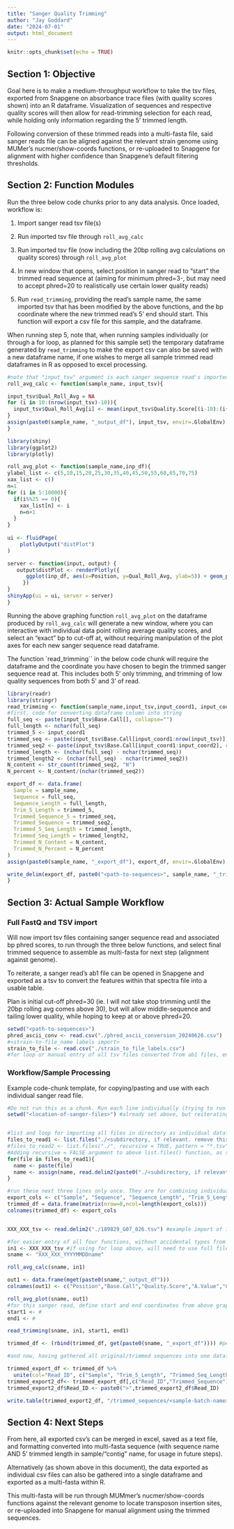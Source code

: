 ```yaml
---
title: "Sanger Quality Trimming"
author: "Jay Goddard"
date: "2024-07-01"
output: html_document
---
```


```r
knitr::opts_chunk$set(echo = TRUE)
```

## Section 1: Objective

Goal here is to make a medium-throughput workflow to take the tsv files, exported from Snapgene on absorbance trace files (with quality scores shown) into an R dataframe. 
Visualization of sequences and respective quality scores will then allow for read-trimming selection for each read, while holding only information regarding the 5' trimmed length.

Following conversion of these trimmed reads into a multi-fasta file, said sanger reads file can be aligned against the relevant strain genome using MUMer's nucmer/show-coords functions, or re-uploaded to Snapgene for alignment with higher confidence than Snapgene's default filtering thresholds.


## Section 2: Function Modules

Run the three below code chunks prior to any data analysis. Once loaded, workflow is:

1. Import sanger read tsv file(s)

2. Run imported tsv file through `roll_avg_calc`

3. Run imported tsv file (now including the 20bp rolling avg calculations on quality scores) through `roll_avg_plot`

4. In new window that opens, select position in sanger read to "start" the trimmed read sequence at (aiming for minimum phred=3-, but may need to accept phred=20 to realistically use certain lower quality reads)

5. Run `read_trimming`, providing the read's sample name, the same imported tsv that has been modified by the above functions, and the bp coordinate where the new trimmed read's 5' end should start. This function will export a csv file for this sample, and the dataframe.


When running step 5, note that, when running samples individually (or through a for loop, as planned for this sample set) the temporary dataframe generated by `read_trimming` to make the export csv can also be saved with a new dataframe name, if one wishes to merge all sample trimmed read dataframes in R as opposed to excel processing.

```r
#note that "input_tsv" argument is each sanger sequence read's imported tsv file containing sequence and phred scores
roll_avg_calc <- function(sample_name, input_tsv){

input_tsv$Qual_Roll_Avg = NA
for (i in 10:(nrow(input_tsv)-10)){
  input_tsv$Qual_Roll_Avg[i] <- mean(input_tsv$Quality.Score[(i-10):(i+10)])
}
assign(paste0(sample_name, "_output_df"), input_tsv, envir=.GlobalEnv)
}
```


```r
library(shiny)
library(ggplot2)
library(plotly)

roll_avg_plot <- function(sample_name,inp_df){
ylabel_list <- c(5,10,15,20,25,30,35,40,45,50,55,60,65,70,75)
xax_list <- c()
n=1
for (i in 5:10000){
  if(i%%25 == 0){
    xax_list[n] <- i
    n=n+1
  }
}
  
ui <- fluidPage(
    plotlyOutput("distPlot")
)

server <- function(input, output) {
   output$distPlot <- renderPlotly({
      ggplot(inp_df, aes(x=Position, y=Qual_Roll_Avg, ylab=5)) + geom_point() + geom_hline(yintercept=20) + geom_hline(yintercept=30) + scale_y_continuous(breaks=ylabel_list, labels=ylabel_list) + scale_x_continuous(breaks=xax_list, labels=xax_list)
     })
}
shinyApp(ui = ui, server = server)
}
```

Running the above graphing function `roll_avg_plot` on the dataframe produced by `roll_avg_calc` will generate a new window, where you can interactive with individual data point rolling average quality scores, and select an "exact" bp to cut-off at, without requiring manipulation of the plot axes for each new sanger sequence read dataframe. 

The function `read_trimming`` in the below code chunk will require the dataframe and the coordinate you have chosen to begin the trimmed sanger sequence read at. This includes both 5' only trimming, and trimming of low quality sequences from both 5' and 3' of read.


```r
library(readr)
library(stringr)
read_trimming <- function(sample_name,input_tsv,input_coord1, input_coord2){
#first, code for converting dataframe column into string
full_seq <- paste(input_tsv$Base.Call[], collapse="")
full_length <- nchar(full_seq)
trimmed_5 <- input_coord1
trimmed_seq <- paste(input_tsv$Base.Call[input_coord1:nrow(input_tsv)], collapse="")
trimmed_seq2 <- paste(input_tsv$Base.Call[input_coord1:input_coord2], collapse="")
trimmed_length <- (nchar(full_seq) - nchar(trimmed_seq))
trimmed_length2 <- (nchar(full_seq) - nchar(trimmed_seq2))
N_content <- str_count(trimmed_seq2, "N")
N_percent <- N_content/(nchar(trimmed_seq2))

export_df <- data.frame(
  Sample = sample_name,
  Sequence = full_seq,
  Sequence_Length = full_length,
  Trim_5_Length = trimmed_5,
  Trimmed_Sequence_5 = trimmed_seq,
  Trimmed_Sequence = trimmed_seq2,
  Trimmed_5_Seq_Length = trimmed_length,
  Trimmed_Seq_Length = trimmed_length2,
  Trimmed_N_Content = N_content,
  Trimmed_N_Percent = N_percent
)
assign(paste0(sample_name, "_export_df"), export_df, envir=.GlobalEnv)

write_delim(export_df, paste0("<path-to-sequences>", sample_name, "_trimmed.csv"), delim=",")
}
```



## Section 3: Actual Sample Workflow

### Full FastQ and TSV import

Will now import tsv files containing sanger sequence read and associated bp phred scores, to run through the three below functions, and select final trimmed sequence to assemble as multi-fasta for next step (alignment against genome).

To reiterate, a sanger read's ab1 file can be opened in Snapgene and exported as a tsv to convert the features within that spectra file into a usable table.

Plan is initial cut-off phred=30 (ie. I will not take stop trimming until the 20bp rolling avg comes above 30), but will allow middle-sequence and tailing lower quality, while hoping to keep at or above phred=20.

```r
setwd("<path-to-sequences>")
phred_ascii_conv <- read.csv("./phred_ascii_conversion_20240626.csv")
#<strain-to-file_name labels import>
strain_to_file <- read.csv("./strain_to_file_labels.csv")
#for loop or manual entry of all tsv files converted from ab1 files, ensuring data is properly assigned to sample throughout workflow
```



### Workflow/Sample Processing

Example code-chunk template, for copying/pasting and use with each individual sanger read file.

```r
#Do not run this as a chunk. Run each line individually (trying to run graphing module and more lines below prevents graph generation, and coordinates in read_trimming function require manual coordinates selected from graph)
setwd("<location-of-sanger-files>") #already set above, but reiterating, and providing here in case you have files in multiple locations


#list and loop for importing all files in directory as individual dataframes with same names as original files
files_to_read1 <- list.files("./<subdirectory, if relevant. remove this argument entirely if all samples are in one dorectory>/", pattern = "*.tsv") 
#files_to_read2 <- list.files("./", recursive = TRUE, pattern = "*.tsv") 
#Adding recursive = FALSE argument to above list.files() function, as seen in commented out `files_to_read2` object, would allow for pulling all files from subdirectories at once- will employ that usage on full sanger reads dataset against J215 polished genome, once that draft assembly has been closed to a single contig and annotated w/PAO1 and PA14 genes
for(file in files_to_read1){
  name <- paste(file)
  name <- assign(name, read.delim2(paste0("./<subdirectory, if relevant. remove this argument entirely if all samples are in one dorectory>/",file)))
}

#run these next three lines only once. They are for combining individual full/trimmed sequences to single dataframe. Running again in between samples will overwrite existing dataframe
export_cols <- c("Sample", "Sequence", "Sequence_Length", "Trim_5_Length", "Trimmed_Sequence_5", "Trimmed_Sequence", "Trimmed_Length_5", "Trimmed_Length", "Trimmed_N_Content", "Trimmed_N_Percent")
trimmed_df = data.frame(matrix(nrow=0,ncol=length(export_cols)))
colnames(trimmed_df) <- export_cols 


XXX_XXX_tsv <- read.delim2("./189829_G07_026.tsv") #example import of 1 file

#for easier entry of all four functions, without accidental typos from sample to sample...
in1 <- XXX_XXX_tsv #if using for loop above, will need to use full file name that was imported as dataframe label
sname <- "XXX_XXX_YYYYMMDDname"

roll_avg_calc(sname, in1)

out1 <- data.frame(mget(paste0(sname,"_output_df")))
colnames(out1) <- c("Position","Base.Call","Quality.Score","A.Value","C.Value","G.Value","T.Value","Qual_Roll_Avg")

roll_avg_plot(sname, out1)
#for this sanger read, define start and end coordinates from above graph for trimming
start1 <- #
end1 <- #

read_trimming(sname, in1, start1, end1)

trimmed_df <- (rbind(trimmed_df, get(paste0(sname, "_export_df")))) #perform this in between each sample, to gather all raw/trimmed sequences into single dataframe for export

#and now, having gathered all original/trimmed sequences into one dataframe, time for multifasta export...

trimmed_export_df <- trimmed_df %>% 
  unite(col="Read_ID", c("Sample", "Trim_5_Length", "Trimmed_Seq_Length", "Trimmed_N_Content", "Trimmed_N_Percent"), sep="|")
trimmed_export2_df<- trimmed_export_df[,c("Read_ID","Trimmed_Sequence")]
trimmed_export2_df$Read_ID <- paste0(">",trimmed_export2_df$Read_ID) 

write.table(trimmed_export2_df, "/trimmed_sequences/<sample-batch-name>_trimmed.fasta", quote=FALSE, sep="\n", col.names = FALSE, row.names = FALSE)
```



## Section 4: Next Steps

From here, all exported csv's can be merged in excel, saved as a text file, and formatting converted into multi-fasta sequence (with sequence name AND 5' trimmed length in sample/"contig" name, for usage in future steps). 

Alternatively (as shown above in this document), the data exported as individual csv files can also be gathered into a single dataframe and exported as a multi-fasta within R.

This multi-fasta will be run through MUMmer's nucmer/show-coords functions against the relevant genome to locate transposon insertion sites, or re-uploaded into Snapgene for manual alignment using the trimmed sequences.
